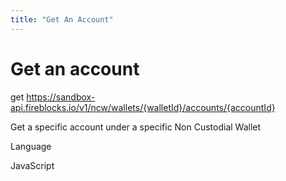 ```yaml
---
title: "Get An Account"
---
```

  
  # Get an account

get https://sandbox-api.fireblocks.io/v1/ncw/wallets/{walletId}/accounts/{accountId}

Get a specific account under a specific Non Custodial Wallet

Language

JavaScript